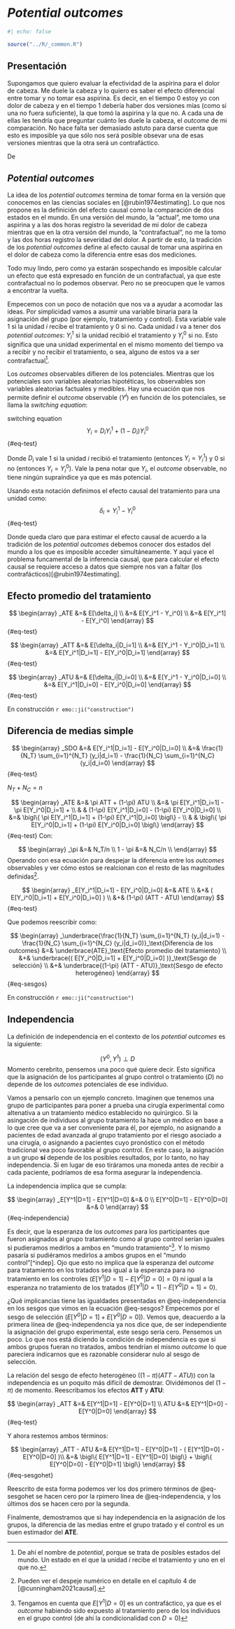 # *Potential outcomes* {#sec-pot-outcomes}

```r
#| echo: false

source("../R/_common.R")
```

## Presentación

Supongamos que quiero evaluar la efectividad de la aspirina para el dolor de cabeza. Me duele la cabeza y lo quiero es saber el efecto diferencial entre tomar y no tomar esa aspirina. Es decir, en el tiempo 0 estoy yo con dolor de cabeza y en el tiempo 1 debería haber dos versiones mías (como si una no fuera suficiente), la que tomó la aspirina y la que no. A cada una de ellas les tendría que preguntar cuánto les duele la cabeza, el *outcome* de mi comparación. No hace falta ser demasiado astuto para darse cuenta que esto es imposible ya que sólo nos será posible obsevar una de esas versiones mientras que la otra será un contrafáctico. 

  De

## *Potential outcomes*

La idea de los *potential outcomes* termina de tomar forma en la versión que conocemos en las ciencias sociales en [@rubin1974estimating]. Lo que nos propone es la definición del efecto causal como la comparación de dos estados en el mundo. En una versión del mundo, la "actual", me tomo una aspirina y a las dos horas registro la severidad de mi dolor de cabeza mientras que en la otra versión del mundo, la "contrafactual", no me la tomo y las dos horas registro la severidad del dolor. A partir de esto, la tradición de los *potential outcomes* define al efecto causal de tomar una aspirina en el dolor de cabeza como la diferencia entre esas dos mediciones.

Todo muy lindo, pero como ya estarán sospechando es imposible calcular un efecto que está expresado en función de un contrafactual, ya que este contrafactual no lo podemos observar. Pero no se preocupen que le vamos a encontrar la vuelta.

Empecemos con un poco de notación que nos va a ayudar a acomodar las ideas. Por simplicidad vamos a asumir una variable binaria para la asignación del grupo (por ejemplo, tratamiento y control). Esta variable vale $1$ si la unidad *i* recibe el tratamiento y $0$ si no. Cada unidad $i$ va a tener dos *potential outcomes*: $Y_i^1$ si la unidad recibió el tratamiento y $Y_i^0$ si no. Esto significa que una unidad experimental en el mismo momento del tiempo va a recibir y no recibir el tratamiento, o sea, alguno de estos va a ser contrafactual[^potential].

[^potential]: De ahí el nombre de *potential*, porque se trata de posibles estados del mundo. Un estado en el que la unidad $i$ recibe el tratamiento y uno en el que no.

Los *outcomes* observables difieren de los potenciales. Mientras que los potenciales son variables aleatorias hipotéticas, los observables son variables aleatorias factuales y medibles. Hay una ecuación que nos permite definir el *outcome* observable ($Y^i$) en función de los potenciales, se llama la *switching equation*:

switching equation
$$
Y_i = D_i Y_i^1 + (1-D_i) Y_i^0 
$$ {#eq-test}

Donde $D_i$ vale $1$ si la unidad *i* recibió el tratamiento (entonces $Y_i=Y_i^1$) y $0$ si no (entonces $Y_i=Y_i^0$). Vale la pena notar que $Y_i$, el *outcome* observable, no tiene ningún supraíndice ya que es más potencial.

Usando esta notación definimos el efecto causal del tratamiento para una unidad como:
$$
\delta_i = Y_i^1 - Y_i^0 
$$ {#eq-test}

Donde queda claro que para estimar el efecto causal de acuerdo a la tradición de los *potential outcomes* debemos conocer dos estados del mundo a los que es imposible acceder simultáneamente. Y aqui yace el problema funcamental de la inferencia causal, que para calcular el efecto causal se requiere acceso a datos que siempre nos van a faltar (los contrafácticos)[@rubin1974estimating].

## Efecto promedio del tratamiento

$$
\begin{array}
_ATE &=& E[\delta_i] \\
&=& E[Y_i^1 - Y_i^0] \\
&=& E[Y_i^1] - E[Y_i^0] 
\end{array}
$$ {#eq-test}


$$
\begin{array}
_ATT &=& E[\delta_i|D_i=1] \\
&=& E[Y_i^1 - Y_i^0|D_i=1] \\
&=& E[Y_i^1|D_i=1] - E[Y_i^0|D_i=1] 
\end{array}
$$ {#eq-test}


$$
\begin{array}
_ATU &=& E[\delta_i|D_i=0] \\
&=& E[Y_i^1 - Y_i^0|D_i=0] \\
&=& E[Y_i^1|D_i=0] - E[Y_i^0|D_i=0] 
\end{array}
$$ {#eq-test}


En construcción `r emo::ji("construction")`

## Diferencia de medias simple

$$
\begin{array}
_SDO &=& E[Y_i^1|D_i=1] - E[Y_i^0|D_i=0] \\
&=& \frac{1}{N_T} \sum_{i=1}^{N_T} (y_i|d_i=1) - \frac{1}{N_C} \sum_{i=1}^{N_C} (y_i|d_i=0)
\end{array}
$$ {#eq-test}

$N_T + N_C = n$

$$
\begin{array}
_ATE &=& \pi ATT + (1-\pi) ATU \\
&=& \pi E[Y_i^1|D_i=1] - \pi E[Y_i^0|D_i=1] + \\
& & (1-\pi) E[Y_i^1|D_i=0] - (1-\pi) E[Y_i^0|D_i=0] \\
&=& \bigl\{ \pi E[Y_i^1|D_i=1] + (1-\pi) E[Y_i^1|D_i=0] \bigl\} - \\
& & \bigl\{ \pi E[Y_i^0|D_i=1] + (1-\pi) E[Y_i^0|D_i=0] \bigl\}
\end{array}
$$ {#eq-test}
Con:

$$
\begin{array}
_\pi &=& N_T/n \\
1 - \pi &=& N_C/n \\
\end{array}
$$
Operando con esa ecuación para despejar la diferencia entre los *outcomes* observables y ver cómo estos se realcionan con el resto de las magnitudes definidas[^despeje].

[^despeje]: Pueden ver el despeje numérico en detalle en el capítulo 4 de [@cunningham2021causal].

$$
\begin{array}
_E[Y_i^1|D_i=1] - E[Y_i^0|D_i=0] &=& ATE \\
&+& ( E[Y_i^0|D_i=1] + E[Y_i^0|D_i=0] ) \\
&+& (1-\pi) (ATT - ATU)
\end{array}
$$ {#eq-test}

Que podemos reescribir como:

$$
\begin{array}
_\underbrace{\frac{1}{N_T} \sum_{i=1}^{N_T} (y_i|d_i=1) - \frac{1}{N_C} \sum_{i=1}^{N_C} (y_i|d_i=0)}_\text{Diferencia de los outcomes} &=& \underbrace{ATE}_\text{Efecto promedio del tratamiento} \\
&+& \underbrace{( E[Y_i^0|D_i=1] + E[Y_i^0|D_i=0] )}_\text{Sesgo de selección} \\
&+& \underbrace{(1-\pi) (ATT - ATU)}_\text{Sesgo de efecto heterogéneo}
\end{array}
$$ {#eq-sesgos}

En construcción `r emo::ji("construction")`

## Independencia

La definición de independencia en el contexto de los *potential outcomes* es la siguiente:

$$
(Y^0, Y^1) \perp D
$$
Momento cerebrito, pensemos una poco qué quiere decir. Esto significa que la asignación de los participantes al grupo control o tratamiento ($D$) no depende de los *outcomes* potenciales de ese individuo. 

Vamos a pensarlo con un ejemplo concreto. Imaginen que tenemos una grupo de participantes para poner a prueba una cirugía experimental como altenativa a un tratamiento médico establecido no quirúrgico. Si la asingación de individuos al grupo tratamiento la hace un médico en base a lo que cree que va a ser conveniente para él, por ejemplo, no asignando a pacientes de edad avanzada al grupo tratamiento por el riesgo asociado a una cirugía, o asignando a pacientes cuyo pronóstico con el método tradicional vea poco favorable al grupo control. En este caso, la asignación a un grupo **sí** depende de los posibles resultados, por lo tanto, no hay independencia. Si en lugar de eso tiráramos una moneda antes de recibir a cada paciente, podríamos de esa forma asegurar la independencia.

La independencia implica que se cumpla:

$$
\begin{array}
_E[Y^1|D=1] - E[Y^1|D=0] &=& 0 \\
E[Y^0|D=1] - E[Y^0|D=0] &=& 0
\end{array}
$$ {#eq-independencia}

Es decir, que la esperanza de los *outcomes* para los participantes que fueron asignados al grupo tratamiento como al grupo control serían iguales si pudieramos medirlos a ambos en "mundo tratamiento"[^contrafactico]. Y lo mismo pasaría si pudiéramos medirlos a ambos grupos en el "mundo control"[^indep]. Ojo que esto no implica que la esperanza del *outcome* para tratamiento en los tratados sea igual a la esperanza para no tratamiento en los controles ($E[Y^1|D=1] - E[Y^0|D=0] = 0$) ni igual a la esperanza no tratamiento de los tratados ($E[Y^1|D=1] - E[Y^0|D=1] = 0$).

[^contrafactico]: Tengamos en cuenta que $E[Y^1|D=0]$ es un contrafáctico, ya que es el *outcome* habiendo sido expuesto al tratamiento pero de los individuos en el grupo control (de ahí la condicionalidad con $D=0$)

¿Qué implicancias tiene las igualdades presentadas en @eq-independencia en los sesgos que vimos en la ecuación @eq-sesgos? Empecemos por el sesgo de selección ($E[Y^0|D=1] + E[Y^0|D=0]$). Vemos que, deacuerdo a la primera línea de @eq-independencia ya nos dice que, de ser independiente la asignación del grupo experimental, este sesgo sería cero. Pensemos un poco. Lo que nos está diciendo la condición de independencia es que si ambos grupos fueran no tratados, ambos tendrían el mismo *outcome* lo que pareciera indicarnos que es razonable considerar nulo al sesgo de selección. 

La relación del sesgo de efecto heterogéneo ($(1-\pi) (ATT - ATU)$) con la independencia es un poquito más difícil de demostrar. Olvidémonos del $(1-\pi)$ de momento. Reescribamos los efectos **ATT** y **ATU**:

$$
\begin{array}
_ATT &=& E[Y^1|D=1] - E[Y^0|D=1] \\
ATU &=& E[Y^1|D=0] - E[Y^0|D=0] 
\end{array}
$$ {#eq-test}

Y ahora restemos ambos términos:

$$
\begin{array}
_ATT - ATU &=& E[Y^1|D=1] - E[Y^0|D=1] - ( E[Y^1|D=0] - E[Y^0|D=0] )\\
&=& \bigl\{ E[Y^1|D=1] - E[Y^1|D=0] \bigl\} + \bigl\{ E[Y^0|D=0] - E[Y^0|D=1] \bigl\} 
\end{array}
$$ {#eq-sesgohet}

Reescrito de esta forma podemos ver los dos primero términos de @eq-sesgohet se hacen cero por la rpimero línea de @eq-independencia, y los últimos dos se hacen cero por la segunda.

Finalmente, demostramos que si hay independencia en la asignación de los grupos, la diferencia de las medias entre el grupo tratado y el control es un buen estimador del **ATE**.
